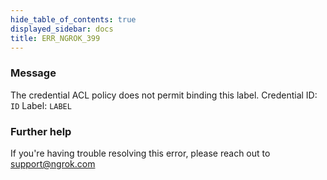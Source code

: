 ```yaml
---
hide_table_of_contents: true
displayed_sidebar: docs
title: ERR_NGROK_399
---
```


### Message

The credential ACL policy does not permit binding this label.
Credential ID: `ID`
Label: `LABEL`

### Further help

If you're having trouble resolving this error, please reach out to [support@ngrok.com](mailto:support@ngrok.com?subject=Help%20with%20ERR_NGROK_399)
